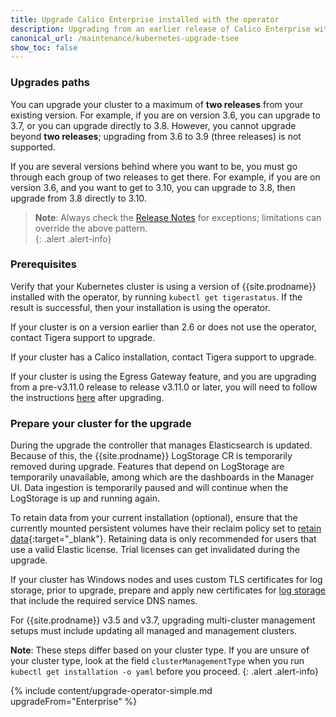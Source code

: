 ```yaml
---
title: Upgrade Calico Enterprise installed with the operator
description: Upgrading from an earlier release of Calico Enterprise with the operator.
canonical_url: /maintenance/kubernetes-upgrade-tsee
show_toc: false
---
```


### Upgrades paths

You can upgrade your cluster to a maximum of **two releases** from your existing version. For example, if you are on version 3.6, you can upgrade to 3.7, or you can upgrade directly to 3.8. However, you cannot upgrade beyond **two releases**; upgrading from 3.6 to 3.9 (three releases) is not supported. 

If you are several versions behind where you want to be, you must go through each group of two releases to get there. For example, if you are on version 3.6, and you want to get to 3.10, you can upgrade to 3.8, then upgrade from 3.8 directly to 3.10. 

>**Note**: Always check the [Release Notes]({{site.baseurl}}/release-notes/) for exceptions; limitations can override the above pattern.  
{: .alert .alert-info}

### Prerequisites

Verify that your Kubernetes cluster is using a version of {{site.prodname}} installed with the operator, by running 
`kubectl get tigerastatus`. If the result is successful, then your installation is using the operator.

If your cluster is on a version earlier than 2.6 or does not use the operator, contact Tigera support to upgrade.

If your cluster has a Calico installation, contact Tigera support to upgrade.

If your cluster is using the Egress Gateway feature, and you are upgrading from a pre-v3.11.0 release to release v3.11.0 or later, you will need to follow the instructions [here]({{site.baseurl}}/networking/egress/egress-gateway-on-prem) after upgrading.

### Prepare your cluster for the upgrade

During the upgrade the controller that manages Elasticsearch is updated. Because of this, the {{site.prodname}} LogStorage 
CR is temporarily removed during upgrade. Features that depend on LogStorage are temporarily unavailable, among which
are the dashboards in the Manager UI. Data ingestion is temporarily paused and will continue when the LogStorage is
up and running again.

To retain data from your current installation (optional), ensure that the currently mounted persistent volumes 
have their reclaim policy set to [retain data](https://kubernetes.io/docs/tasks/administer-cluster/change-pv-reclaim-policy/){:target="_blank"}.
Retaining data is only recommended for users that use a valid Elastic license. Trial licenses can get invalidated during 
the upgrade.

If your cluster has Windows nodes and uses custom TLS certificates for log storage, prior to upgrade, prepare and apply new certificates for [log storage]({{site.baseurl}}/security/comms/log-storage-tls) that include the required service DNS names.

For {{site.prodname}} v3.5 and v3.7, upgrading multi-cluster management setups must include updating all managed and management clusters.

**Note**: These steps differ based on your cluster type. If you are unsure of your cluster type, look at the field `clusterManagementType` when you run `kubectl get installation -o yaml` before you proceed.
{: .alert .alert-info}

{% include content/upgrade-operator-simple.md upgradeFrom="Enterprise" %}
